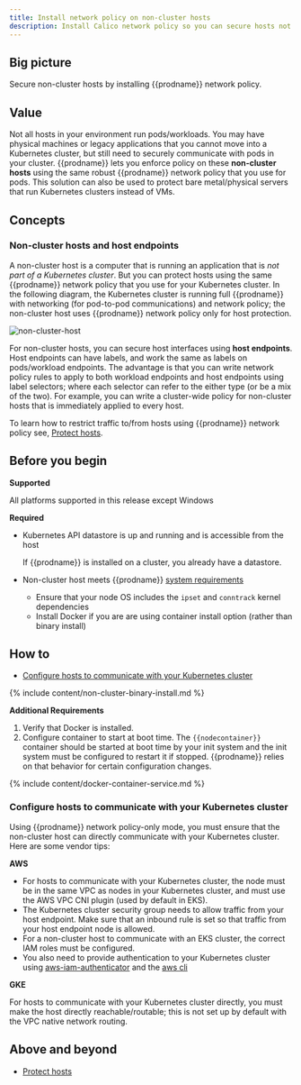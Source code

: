 ```yaml
---
title: Install network policy on non-cluster hosts
description: Install Calico network policy so you can secure hosts not in a cluster.
---
```




## Big picture

Secure non-cluster hosts by installing {{prodname}} network policy.

## Value

Not all hosts in your environment run pods/workloads. You may have physical machines or legacy applications that you cannot move into a Kubernetes cluster, but still need to securely communicate with pods in your cluster. {{prodname}} lets you enforce policy on these **non-cluster hosts** using the same robust {{prodname}} network policy that you use for pods. This solution can also be used to protect bare metal/physical servers that run Kubernetes clusters instead of VMs.

## Concepts

### Non-cluster hosts and host endpoints

A non-cluster host is a computer that is running an application that is *not part of a Kubernetes cluster*. But you can protect hosts using the same {{prodname}} network policy that you use for your Kubernetes cluster. In the following diagram, the Kubernetes cluster is running full {{prodname}} with networking (for pod-to-pod communications) and network policy; the non-cluster host uses {{prodname}} network policy only for host protection. 

![non-cluster-host](/img/calico-enterprise/non-cluster-host.png)

For non-cluster hosts, you can secure host interfaces using **host endpoints**. Host endpoints can have labels, and work the same as labels on pods/workload endpoints. The advantage is that you can write network policy rules to apply to both workload endpoints and host endpoints using label selectors; where each selector can refer to the either type (or be a mix of the two). For example, you can write a cluster-wide policy for non-cluster hosts that is immediately applied to every host. 

To learn how to restrict traffic to/from hosts using {{prodname}} network policy see, [Protect hosts](/security/protect-hosts). 

## Before you begin

**Supported**

All platforms supported in this release except Windows

**Required**

- Kubernetes API datastore is up and running and is accessible from the host
  
  If {{prodname}} is installed on a cluster, you already have a datastore.

- Non-cluster host meets {{prodname}} [system requirements](/getting-started/bare-metal/about) 
  - Ensure that your node OS includes the `ipset` and `conntrack` kernel dependencies
  - Install Docker if you are are using container install option (rather than binary install)  

## How to

- [Configure hosts to communicate with your Kubernetes cluster](#configure-hosts-to-communicate-with-your-kubernetes-cluster)

<Tabs>
<TabItem label="Binary install" value="Binary install-0">

{% include content/non-cluster-binary-install.md %}


</TabItem>
<TabItem label="Container install" value="Container install-1">

**Additional Requirements**
1. Verify that Docker is installed.
1. Configure container to start at boot time.
    The `{{nodecontainer}}` container should be started at boot time by your init system and the init system must be configured to restart it if stopped. {{prodname}} relies on that behavior for certain configuration changes.

{% include content/docker-container-service.md %}


</TabItem>
  </Tabs>

### Configure hosts to communicate with your Kubernetes cluster

Using {{prodname}} network policy-only mode, you must ensure that the non-cluster host can directly communicate with your Kubernetes cluster. Here are some vendor tips:

**AWS**

- For hosts to communicate with your Kubernetes cluster, the node must be in the same VPC as nodes in your Kubernetes cluster, and must use the AWS VPC CNI plugin (used by default in EKS). 
- The Kubernetes cluster security group needs to allow traffic from your host endpoint. Make sure that an inbound rule is set so that traffic from your host endpoint node is allowed.
- For a non-cluster host to communicate with an EKS cluster, the correct IAM roles must be configured.
- You also need to provide authentication to your Kubernetes cluster using [aws-iam-authenticator](https://docs.aws.amazon.com/eks/latest/userguide/install-aws-iam-authenticator.html) and the [aws cli](https://docs.aws.amazon.com/cli/latest/userguide/cli-chap-install.html) 

**GKE**

For hosts to communicate with your Kubernetes cluster directly, you must make the host directly reachable/routable; this is not set up by default with the VPC native network routing.

## Above and beyond 

- [Protect hosts](/security/protect-hosts)

